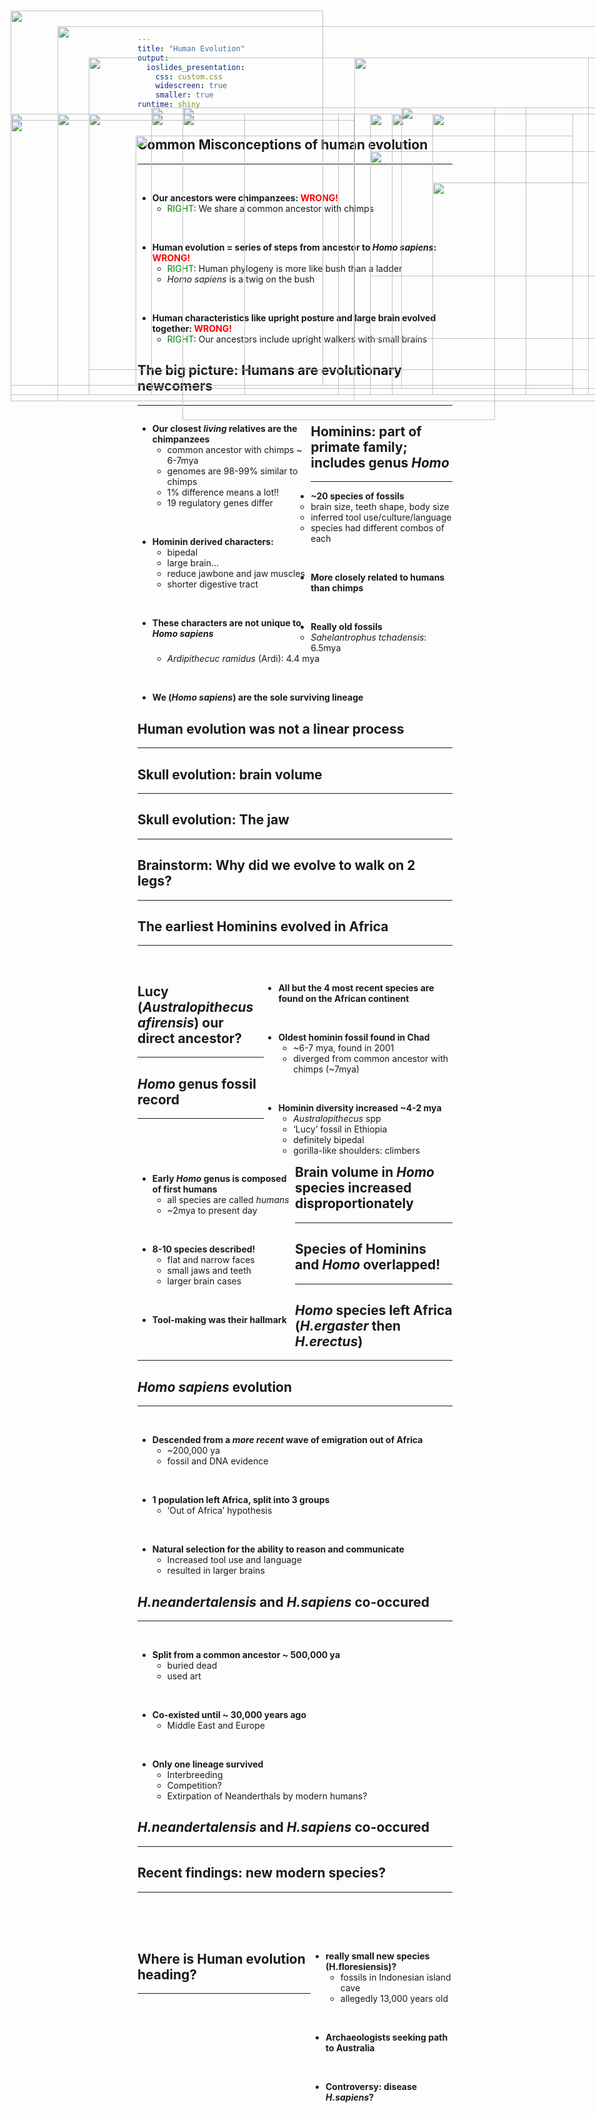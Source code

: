 ```yaml
---
title: "Human Evolution"
output: 
  ioslides_presentation:
    css: custom.css
    widescreen: true
    smaller: true
runtime: shiny
---
```


## Common **Mis**conceptions of human evolution
<hr>
<br/>

* **Our ancestors were chimpanzees: <span style="color: red;">WRONG!</span>** 
    + <span style="color: green;">RIGHT</span>: We share a common ancestor with chimps

<br/>

* **Human evolution = series of steps from ancestor to *Homo sapiens*: <span style="color: red;">WRONG!</span>**
    + <span style="color: green;">RIGHT</span>: Human phylogeny is more like bush than a ladder
    + *Homo sapiens* is a twig on the bush
    
<br/>

* **Human characteristics like upright posture and large brain evolved together: <span style="color: red;">WRONG!</span>**
    + <span style="color: green;">RIGHT</span>: Our ancestors include upright walkers with small brains 
    
##

<IMG STYLE="position:absolute; TOP:100px; LEFT:150px; WIDTH:800px; HEIGHT:500px" SRC="images/primate_phylo.jpg">

##

<IMG STYLE="position:absolute; TOP:25px; LEFT:25px; WIDTH:500px; HEIGHT:600px" SRC="images/hominid.png">

<IMG STYLE="position:absolute; TOP:100px; LEFT:575px; WIDTH:500px; HEIGHT:450px" SRC="images/hominid2.jpg">

## The big picture: Humans are evolutionary newcomers 
<hr>

<div style="float: left; width: 55%;">

* **Our closest *living* relatives are the chimpanzees**
    + common ancestor with chimps ~ 6-7mya
    + genomes are 98-99% similar to chimps
    + 1% difference means a lot!!
    + 19 regulatory genes differ

<br/>

* **Hominin derived characters:**
    + bipedal
    + large brain...
    + reduce jawbone and jaw muscles
    + shorter digestive tract

<br/>

* **These characters are not unique to *Homo sapiens* **
    
</div>

<IMG STYLE="position:absolute; TOP:190px; LEFT:600px; WIDTH:400px; HEIGHT:450px" SRC="images/shared_parasites.jpg">
    
## Hominins: part of primate family; includes genus *Homo*
<hr>

* **~20 species of fossils**
    + brain size, teeth shape, body size
    + inferred tool use/culture/language
    + species had different combos of each

<br/>

* **More closely related to humans than chimps**

<br/>

* **Really old fossils**
    + *Sahelantrophus tchadensis*: 6.5mya
    + *Ardipithecuc ramidus* (Ardi): 4.4 mya

<br/>  
   
* **We (*Homo sapiens*) are the sole surviving lineage**

<IMG STYLE="position:absolute; TOP:190px; LEFT:700px; WIDTH:250px; HEIGHT:450px" SRC="images/ardi.jpg">

## Human evolution was not a linear process
<hr>

<IMG STYLE="position:absolute; TOP:190px; LEFT:300px; WIDTH:550px; HEIGHT:450px" SRC="images/homin_phylo.png">

## Skull evolution: brain volume
<hr>

<IMG STYLE="position:absolute; TOP:180px; LEFT:300px; WIDTH:500px; HEIGHT:500px" SRC="images/brain.gif">

## Skull evolution: The jaw
<hr>

<IMG STYLE="position:absolute; TOP:190px; LEFT:25px; WIDTH:550px; HEIGHT:450px" SRC="images/jaw_bone.png">

<IMG STYLE="position:absolute; TOP:190px; LEFT:635px; WIDTH:400px; HEIGHT:450px" SRC="images/bite.png">

## Brainstorm: Why did we evolve to walk on 2 legs?
<hr>

<IMG STYLE="position:absolute; TOP:190px; LEFT:250px; WIDTH:600px; HEIGHT:450px" SRC="images/homininfoot.jpg">

## 

<IMG STYLE="position:absolute; TOP:50px; LEFT:100px; WIDTH:900px; HEIGHT:600px" SRC="images/bipedalism.jpg">

## 

<IMG STYLE="position:absolute; TOP:50px; LEFT:100px; WIDTH:900px; HEIGHT:600px" SRC="images/bipedalism2.jpg">

## The earliest Hominins evolved in Africa
<hr>
<br/>

<div style="float: right; width: 60%;">

* **All but the 4 most recent species are found on the African continent**

<br/>

* **Oldest hominin fossil found in Chad**
    + ~6-7 mya, found in 2001
    + diverged from common ancestor with chimps (~7mya)
 
 <br/>
 
* **Hominin diversity increased ~4-2 mya**
    + *Australopithecus* spp
    + 'Lucy' fossil in Ethiopia
    + definitely bipedal
    + gorilla-like shoulders: climbers
</div>

<IMG STYLE="position:absolute; TOP:190px; LEFT:150px; WIDTH:250px; HEIGHT:450px" SRC="images/lucy.jpg">

## Lucy (*Australopithecus afirensis*) our direct ancestor?
<hr>

<IMG STYLE="position:absolute; TOP:190px; LEFT:300px; WIDTH:550px; HEIGHT:450px" SRC="images/homin_phylo.png">

## *Homo* genus fossil record
<hr>
<br/>

<div style="float: left; width: 50%;">

* **Early *Homo* genus is composed of first humans**
    + all species are called *humans*
    + ~2mya to present day

<br/>

* **8-10 species described!**
    + flat and narrow faces
    + small jaws and teeth
    + larger brain cases

<br/>

* **Tool-making was their hallmark** 

</div>

<IMG STYLE="position:absolute; TOP:190px; LEFT:600px; WIDTH:325px; HEIGHT:450px" SRC="images/homo2.jpg">

## Brain volume in *Homo* species increased disproportionately
<hr>

<IMG STYLE="position:absolute; TOP:180px; LEFT:250px; WIDTH:600px; HEIGHT:450px" SRC="images/brain_body.jpg">

## Species of Hominins and *Homo* overlapped!
<hr>

<IMG STYLE="position:absolute; TOP:190px; LEFT:250px; WIDTH:600px; HEIGHT:450px" SRC="images/overlap.jpg">

## *Homo* species left Africa (*H.ergaster* then *H.erectus*)
<hr>

<IMG STYLE="position:absolute; TOP:190px; LEFT:100px; WIDTH:900px; HEIGHT:450px" SRC="images/travel.png">

## *Homo sapiens* evolution
<hr>
<br/>

* **Descended from a *more recent* wave of emigration out of Africa**
    + ~200,000 ya
    + fossil and DNA evidence

<br/>

* **1 population left Africa, split into 3 groups**
    + 'Out of Africa' hypothesis

<br/>

* **Natural selection for the ability to reason and communicate**
    + Increased tool use and language
    + resulted in larger brains 

<IMG STYLE="position:absolute; TOP:250px; LEFT:600px; WIDTH:400px; HEIGHT:200px" SRC="images/symbols.jpg">

## *H.neandertalensis* and *H.sapiens* co-occured
<hr>
<br/>

* **Split from a common ancestor ~ 500,000 ya**
    + buried dead
    + used art

<br/>

* **Co-existed until ~ 30,000 years ago**
    + Middle East and Europe

<br/>

* **Only one lineage survived**
    + Interbreeding
    + Competition?
    + Extirpation of Neanderthals by modern humans? 
</div>

<IMG STYLE="position:absolute; TOP:180px; LEFT:650px; WIDTH:325px; HEIGHT:450px" SRC="images/homos.jpg">

## *H.neandertalensis* and *H.sapiens* co-occured
<hr>

<IMG STYLE="position:absolute; TOP:190px; LEFT:100px; WIDTH:450px; HEIGHT:450px" SRC="images/interbred.png">

<IMG STYLE="position:absolute; TOP:300px; LEFT:700px; WIDTH:250px; HEIGHT:250px" SRC="images/variants.png">

## Recent findings: new modern species?
<hr>
<br/>
<br/>
<br/>

<div style="float: right; width: 45%;">

* **really small new species (H.floresiensis)?**
    + fossils in Indonesian island cave
    + allegedly 13,000 years old
    

<br/>

* **Archaeologists seeking path to Australia**

<br/>

* **Controversy: disease *H.sapiens*?** 

</div>

<IMG STYLE="position:absolute; TOP:200px; LEFT:25px; WIDTH:550px; HEIGHT:450px" SRC="images/hobbit.jpg">

## Where is Human evolution heading?
<hr>

<IMG STYLE="position:absolute; TOP:225px; LEFT:225px; WIDTH:700px; HEIGHT:400px" SRC="images/humansevolve.jpg">